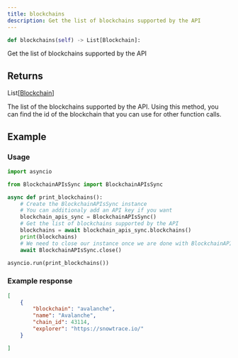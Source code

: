 ```yaml
---
title: blockchains
description: Get the list of blockchains supported by the API
---
```



```py
def blockchains(self) -> List[Blockchain]:
```
Get the list of blockchains supported by the API
## Returns

<CodeBlock language="python">
    List[<a href="/docs/python-sdk/models/Blockchain">Blockchain</a>]
</CodeBlock>

The list of the blockchains supported by the API.
Using this method, you can find the id of the blockchain that you can use for
other function calls.


## Example

### Usage

```py
import asyncio

from BlockchainAPIsSync import BlockchainAPIsSync

async def print_blockchains():
    # Create the BlockchainAPIsSync instance
    # You can additionaly add an API key if you want
    blockchain_apis_sync = BlockchainAPIsSync()
    # Get the list of blockchains supported by the API
    blockchains = await blockchain_apis_sync.blockchains()
    print(blockchains)
    # We need to close our instance once we are done with BlockchainAPIs
    await BlockchainAPIsSync.close()

asyncio.run(print_blockchains())
```

### Example response


```json
[
    {
        "blockchain": "avalanche",
        "name": "Avalanche",
        "chain_id": 43114,
        "explorer": "https://snowtrace.io/"
    }

]
```
